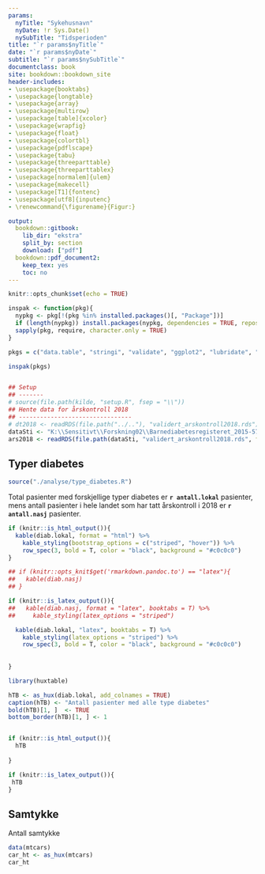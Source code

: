 ---
params:
  nyTitle: "Sykehusnavn"
  nyDate: !r Sys.Date()
  nySubTitle: "Tidsperioden"
title: "`r params$nyTitle`"
date: "`r params$nyDate`"
subtitle: "`r params$nySubTitle`"
documentclass: book
site: bookdown::bookdown_site
header-includes:
- \usepackage{booktabs}
- \usepackage{longtable}
- \usepackage{array}
- \usepackage{multirow}
- \usepackage[table]{xcolor}
- \usepackage{wrapfig}
- \usepackage{float}
- \usepackage{colortbl}
- \usepackage{pdflscape}
- \usepackage{tabu}
- \usepackage{threeparttable}
- \usepackage{threeparttablex}
- \usepackage[normalem]{ulem}
- \usepackage{makecell}
- \usepackage[T1]{fontenc}
- \usepackage[utf8]{inputenc}
- \renewcommand{\figurename}{Figur:}

output:
  bookdown::gitbook:
    lib_dir: "ekstra"
    split_by: section
    download: ["pdf"]
  bookdown::pdf_document2:
    keep_tex: yes
    toc: no
---


```{r setup, include=FALSE}
knitr::opts_chunk$set(echo = TRUE)
```


```{r test, eval=F, include=F }

inspak <- function(pkg){
  nypkg <- pkg[!(pkg %in% installed.packages()[, "Package"])]
  if (length(nypkg)) install.packages(nypkg, dependencies = TRUE, repos = "http://cran.rstudio.com")
  sapply(pkg, require, character.only = TRUE)
}

pkgs = c("data.table", "stringi", "validate", "ggplot2", "lubridate", "readxl", "sqldf", "huxtable")

inspak(pkgs)


## Setup
## -------
# source(file.path(kilde, "setup.R", fsep = "\\"))
## Hente data for årskontroll 2018
## --------------------------------
# dt2018 <- readRDS(file.path("../.."), "validert_arskontroll2018.rds")
dataSti <- "K:\\Sensitivt\\Forskning02\\Barnediabetesregisteret_2015-5739\\Barnediabetes og kvalitet\\Datafiler\\2018"
ars2018 <- readRDS(file.path(dataSti, "validert_arskontroll2018.rds", fsep = "\\"))

```



## Typer diabetes {-}

```{r r diabtype, echo=FALSE}
source("./analyse/type_diabetes.R")
```
Total pasienter med forskjellige typer diabetes er **`r antall.lokal`** pasienter, mens antall pasienter i hele landet som har tatt årskontroll i 2018 er **`r antall.nasj`** pasienter.


```{r diabetes, eval=F, echo=FALSE}

if (knitr::is_html_output()){
  kable(diab.lokal, format = "html") %>%
    kable_styling(bootstrap_options = c("striped", "hover")) %>%
    row_spec(3, bold = T, color = "black", background = "#c0c0c0")
}

## if (knitr::opts_knit$get('rmarkdown.pandoc.to') == "latex"){
##   kable(diab.nasj)
## }

if (knitr::is_latex_output()){
##   kable(diab.nasj, format = "latex", booktabs = T) %>%
##     kable_styling(latex_options = "striped")

  kable(diab.lokal, "latex", booktabs = T) %>%
    kable_styling(latex_options = "striped") %>%
    row_spec(3, bold = T, color = "black", background = "#c0c0c0")
  
    
}

```

```{r r huxtabdt, eval=T, echo=F}
library(huxtable)

hTB <- as_hux(diab.lokal, add_colnames = TRUE)
caption(hTB) <- "Antall pasienter med alle type diabetes"
bold(hTB)[1, ]  <- TRUE
bottom_border(hTB)[1, ] <- 1


if (knitr::is_html_output()){
  hTB
 
}

if (knitr::is_latex_output()){
 hTB
}

```


## Samtykke {-}

Antall samtykke

```{r data1}
data(mtcars)
car_ht <- as_hux(mtcars)
car_ht
```

